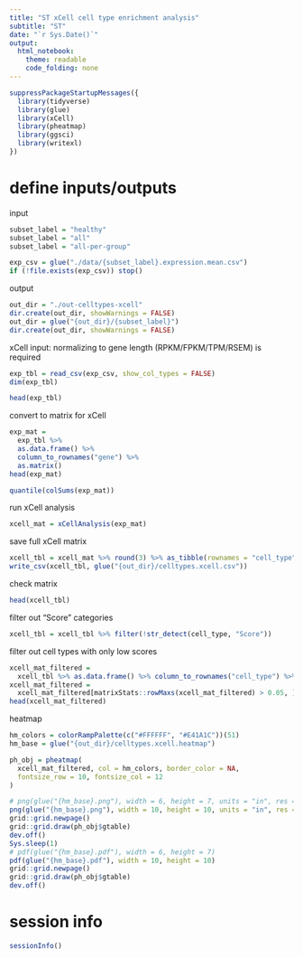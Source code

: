 ```yaml
---
title: "ST xCell cell type enrichment analysis"
subtitle: "ST"
date: "`r Sys.Date()`"
output:
  html_notebook:
    theme: readable
    code_folding: none
---
```


```r
suppressPackageStartupMessages({
  library(tidyverse)
  library(glue)
  library(xCell)
  library(pheatmap)
  library(ggsci)
  library(writexl)
})
```

# define inputs/outputs

input

```r
subset_label = "healthy"
subset_label = "all"
subset_label = "all-per-group"

exp_csv = glue("./data/{subset_label}.expression.mean.csv")
if (!file.exists(exp_csv)) stop()
```

output

```r
out_dir = "./out-celltypes-xcell"
dir.create(out_dir, showWarnings = FALSE)
out_dir = glue("{out_dir}/{subset_label}")
dir.create(out_dir, showWarnings = FALSE)
```


xCell input: normalizing to gene length (RPKM/FPKM/TPM/RSEM) is required

```r
exp_tbl = read_csv(exp_csv, show_col_types = FALSE)
dim(exp_tbl)
```

```r
head(exp_tbl)
```

convert to matrix for xCell

```r
exp_mat =
  exp_tbl %>%
  as.data.frame() %>%
  column_to_rownames("gene") %>%
  as.matrix()
head(exp_mat)
```

```r
quantile(colSums(exp_mat))
```

run xCell analysis

```r
xcell_mat = xCellAnalysis(exp_mat)
```

save full xCell matrix

```r
xcell_tbl = xcell_mat %>% round(3) %>% as_tibble(rownames = "cell_type")
write_csv(xcell_tbl, glue("{out_dir}/celltypes.xcell.csv"))
```

check matrix

```r
head(xcell_tbl)
```

filter out "Score" categories

```r
xcell_tbl = xcell_tbl %>% filter(!str_detect(cell_type, "Score"))
```

filter out cell types with only low scores

```r
xcell_mat_filtered =
  xcell_tbl %>% as.data.frame() %>% column_to_rownames("cell_type") %>% as.matrix()
xcell_mat_filtered =
  xcell_mat_filtered[matrixStats::rowMaxs(xcell_mat_filtered) > 0.05, ]
head(xcell_mat_filtered)
```

heatmap

```r
hm_colors = colorRampPalette(c("#FFFFFF", "#E41A1C"))(51)
hm_base = glue("{out_dir}/celltypes.xcell.heatmap")

ph_obj = pheatmap(
  xcell_mat_filtered, col = hm_colors, border_color = NA,
  fontsize_row = 10, fontsize_col = 12
)

# png(glue("{hm_base}.png"), width = 6, height = 7, units = "in", res = 300)
png(glue("{hm_base}.png"), width = 10, height = 10, units = "in", res = 300)
grid::grid.newpage()
grid::grid.draw(ph_obj$gtable)
dev.off()
Sys.sleep(1)
# pdf(glue("{hm_base}.pdf"), width = 6, height = 7)
pdf(glue("{hm_base}.pdf"), width = 10, height = 10)
grid::grid.newpage()
grid::grid.draw(ph_obj$gtable)
dev.off()
```

# session info

```r
sessionInfo()
```


